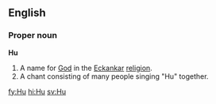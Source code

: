 ==English==
===Proper noun===
'''Hu'''
#A name for [[God]] in the [[Eckankar]] [[religion]].
#A chant consisting of many people singing "Hu" together.

[[fy:Hu]]
[[hi:Hu]]
[[sv:Hu]]